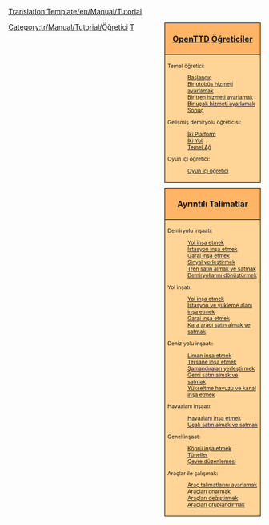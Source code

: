 <noinclude>[[Translation:Template/en/Manual/Tutorial]]</noinclude>
<!--
NOTE:
Aqueducts should go under 'bridges' (with a link from building locks and canals), as aqueducts are in fact bridges but then for ships.

Possible future tutorials not already in list:
- [[Industrial Service]] / [[FIRS Walkthrough]]
- Multistations
--><div style="float:right; padding-left:12px; background:none;">
<div style="width:180px; border:1px solid #000000; background:#ffb466; padding:5px; -moz-border-radius-topleft:5px; -moz-border-radius-topright:5px; font-size: 12pt;">
<center><strong><font size="3">[[tr/Manual/Main Page|OpenTTD]] [[tr/Manual/Tutorial/Main Page|Öğreticiler]]</font></strong></center>
</div>
<div style="width:180px;  border:1px solid black; border-top-width: 0px; background:#ffd496; padding:5px; font-size: 8pt;">

Temel öğretici:
:[[tr/Manual/Tutorial/Main Page|Başlangıç]]
:[[tr/Manual/Tutorial/Otobüsler|Bir otobüs hizmeti ayarlamak]]
:[[tr/Manual/Tutorial/Trenler|Bir tren hizmeti ayarlamak]]
:[[tr/Manual/Tutorial/Uçaklar|Bir uçak hizmeti ayarlamak]]
:[[tr/Manual/Tutorial/Sonuç|Sonuç]]
Gelişmiş demiryolu öğreticisi:
:[[tr/Öğretici/İki Platform|İki Platform]]
:[[tr/Öğretici/İki Yol|İki Yol]]
:[[tr/Öğretici/Temel Ağ|Temel Ağ]]
Oyun içi öğretici:
:[[tr/Oyun içi öğretici|Oyun içi öğretici]]

</div>

<div style="width:180px; border:1px solid #000000; background:#ffb466; padding:5px; font-size: 12pt; margin-top: 10px;">
<center><strong><font size="3">Ayrıntılı Talimatlar</font></strong></center>
</div>
<div style="width:180px;  border:1px solid black; border-top-width: 0px; background:#ffd496; padding:5px; -moz-border-radius-bottomleft:5px; -moz-border-radius-bottomright:8px; font-size: 8pt;">
<span style="font-weight:bold;">

Demiryolu inşaatı:
:[[tr/Yol inşa etmek|Yol inşa etmek]]
:[[tr/Tren istasyonu inşa etmek|İstasyon inşa etmek]]
:[[tr/Garaj inşa etmek|Garaj inşa etmek]]
:[[tr/Sinyal yerleştirmek|Sinyal yerleştirmek]]
:[[tr/Tren satın almak|Tren satın almak ve satmak]]
:[[tr/Ray dönüştürmek|Demiryollarını dönüştürmek]]

Yol inşatı:
:[[tr/Yol inşa etmek|Yol inşa etmek]]
:[[tr/İstasyon ve yükleme alanı inşa etmek|İstasyon ve yükleme alanı inşa etmek]]
:[[tr/Yol garajı inşa etmek|Garaj inşa etmek]]
:[[tr/Kara araçları satın almak|Kara aracı satın almak ve satmak]]

Deniz yolu inşaatı:
:[[tr/Liman inşa etmek|Liman inşa etmek]]
:[[tr/Tersane inşa etmek|Tersane inşa etmek]]
:[[tr/Şamandıra inşa etmek|Şamandıraları yerleştirmek]]
:[[tr/Gemi almak|Gemi satın almak ve satmak]]
:[[tr/Kanal inşa etmek|Yükseltme havuzu ve kanal inşa etmek]]

Havaalanı inşaatı:
:[[tr/Havaalanı inşa etmek|Havaalanı inşa etmek]]
:[[tr/Uçak almak|Uçak satın almak ve satmak]]

Genel inşaat:
:[[tr/Köprü inşa etmek|Köprü inşa etmek]]
:[[tr/Tüneller|Tüneller]]
:[[tr/Çevre düzenlemesi|Çevre düzenlemesi]]

Araçlar ile çalışmak:
:[[tr/Manual/Talimatlar|Araç talimatlarını ayarlamak]]
:[[tr/Onarmak|Araçları onarmak]]
:[[tr/Araç değiştirmek|Araçları değiştirmek]]
:[[tr/Araç grupları|Araçları gruplandırmak]]

</span>
</div>
</div><includeonly>[[Category:tr/Manual/Tutorial/Öğretici]]</includeonly><noinclude>

[[Category:en/Manual/Base Set/Navigation|T]]
</noinclude>